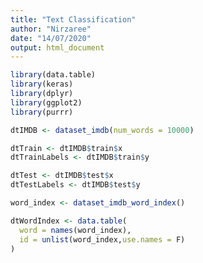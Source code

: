 ```yaml
---
title: "Text Classification"
author: "Nirzaree"
date: "14/07/2020"
output: html_document
---
```


```r
library(data.table)
library(keras)
library(dplyr)
library(ggplot2)
library(purrr)
```

```r
dtIMDB <- dataset_imdb(num_words = 10000)

dtTrain <- dtIMDB$train$x
dtTrainLabels <- dtIMDB$train$y

dtTest <- dtIMDB$test$x
dtTestLabels <- dtIMDB$test$y

word_index <- dataset_imdb_word_index()

dtWordIndex <- data.table(
  word = names(word_index),
  id = unlist(word_index,use.names = F)
)
```
